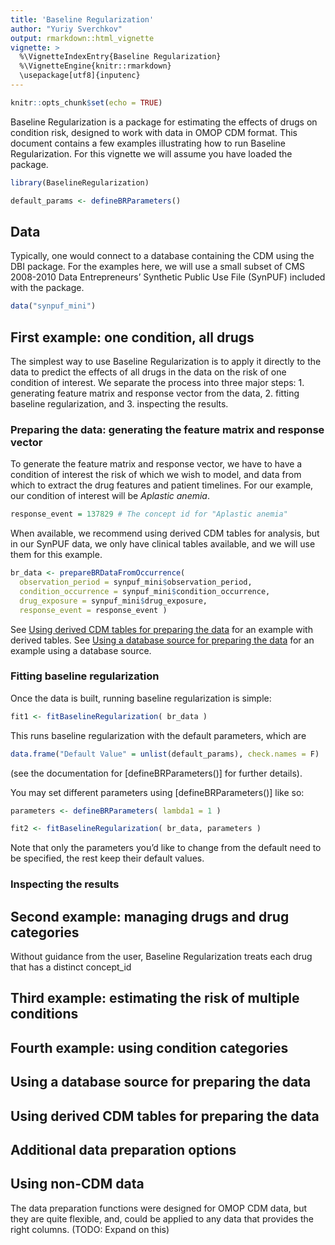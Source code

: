```yaml
---
title: 'Baseline Regularization'
author: "Yuriy Sverchkov"
output: rmarkdown::html_vignette
vignette: >
  %\VignetteIndexEntry{Baseline Regularization}
  %\VignetteEngine{knitr::rmarkdown}
  \usepackage[utf8]{inputenc}
---
```


```r
knitr::opts_chunk$set(echo = TRUE)
```

Baseline Regularization is a package for estimating the effects of drugs on condition risk, designed to work with data
in OMOP CDM format.
This document contains a few examples illustrating how to run Baseline Regularization.
For this vignette we will assume you have loaded the package.
```r
library(BaselineRegularization)
```
```r
default_params <- defineBRParameters()
```

## Data
Typically, one would connect to a database containing the CDM using the DBI package.
For the examples here, we will use a small subset of CMS 2008-2010 Data Entrepreneurs’ Synthetic Public Use File (SynPUF) included with the package.

```r
data("synpuf_mini")
```

## First example: one condition, all drugs
The simplest way to use Baseline Regularization is to apply it directly to the data to predict the effects of all drugs in the data on the risk of one condition of interest.
We separate the process into three major steps:
1. generating feature matrix and response vector from the data,
2. fitting baseline regularization, and
3. inspecting the results.

### Preparing the data: generating the feature matrix and response vector

To generate the feature matrix and response vector, we have to have a condition of interest the risk of which we wish to model, and data from which to extract the drug features and patient timelines.
For our example, our condition of interest will be _Aplastic anemia_.
```r
response_event = 137829 # The concept id for "Aplastic anemia"
```

When available, we recommend using derived CDM tables for analysis, but in our SynPUF data, we only have clinical tables available, and we will use them for this example.
```r
br_data <- prepareBRDataFromOccurrence(
  observation_period = synpuf_mini$observation_period,
  condition_occurrence = synpuf_mini$condition_occurrence,
  drug_exposure = synpuf_mini$drug_exposure,
  response_event = response_event )
```
See [Using derived CDM tables for preparing the data] for an example with derived tables.
See [Using a database source for preparing the data] for an example using a database source.

### Fitting baseline regularization

Once the data is built, running baseline regularization is simple:
```r
fit1 <- fitBaselineRegularization( br_data )
```

This runs baseline regularization with the default parameters, which are
```r
data.frame("Default Value" = unlist(default_params), check.names = F)
```
(see the documentation for [defineBRParameters()] for further details).

You may set different parameters using [defineBRParameters()] like so:
```r
parameters <- defineBRParameters( lambda1 = 1 )

fit2 <- fitBaselineRegularization( br_data, parameters )
```
Note that only the parameters you'd like to change from the default need to be specified, the rest keep their default values.

### Inspecting the results

## Second example: managing drugs and drug categories
Without guidance from the user, Baseline Regularization treats each drug that has a distinct concept_id

## Third example: estimating the risk of multiple conditions

## Fourth example: using condition categories

## Using a database source for preparing the data

## Using derived CDM tables for preparing the data

## Additional data preparation options

## Using non-CDM data
The data preparation functions were designed for OMOP CDM data, but they are quite flexible, and, could be applied to any data that provides the right columns. (TODO: Expand on this)
